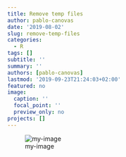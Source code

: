 ```yaml
---
title: Remove temp files
author: pablo-canovas
date: '2019-08-02'
slug: remove-temp-files
categories:
  - R
tags: []
subtitle: ''
summary: ''
authors: [pablo-canovas]
lastmod: '2019-09-23T21:24:03+02:00'
featured: no
image:
  caption: ''
  focal_point: ''
  preview_only: no
projects: []
---
```


![my-image](/img/1-monkey-pipe)